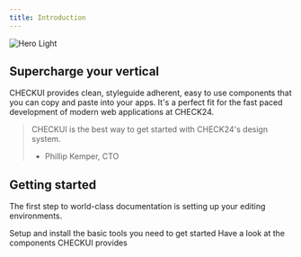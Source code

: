 ```yaml
---
title: Introduction
---
```


<img className="block rounded-xl" src="/images/hero.jpg" alt="Hero Light" />

## Supercharge your vertical

CHECKUI provides clean, styleguide adherent, easy to use components that you can copy and paste into your apps.
It's a perfect fit for the fast paced development of modern web applications at CHECK24.

> CHECKUI is the best way to get started with CHECK24's design system.
> - Phillip Kemper, CTO

## Getting started

The first step to world-class documentation is setting up your editing environments.

<CardGroup cols={2}>
  <Card title="Setup" icon="pen-to-square" href="/setup">
      Setup and install the basic tools you need to get started
  </Card>
  <Card title="Components" icon="image" href="/components">
      Have a look at the components CHECKUI provides
  </Card>
</CardGroup>

